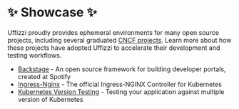 # ✨ Showcase ✨

Uffizzi proudly provides ephemeral environments for many open source projects, including several graduated 
[CNCF projects](https://www.cncf.io/projects/). Learn more about how these projects have adopted Uffizzi to accelerate their development 
and testing workflows.

- [Backstage](/showcase/backstage) - An open source framework for building developer portals, created at Spotify
- [Ingress-Nginx](/testing/ingress-nginx) - The official Ingress-NGINX Controller for Kubernetes
- [Kubernetes Version Testing](/kubernetes-version-testing) - Testing your application against multiple version of Kubernetes

